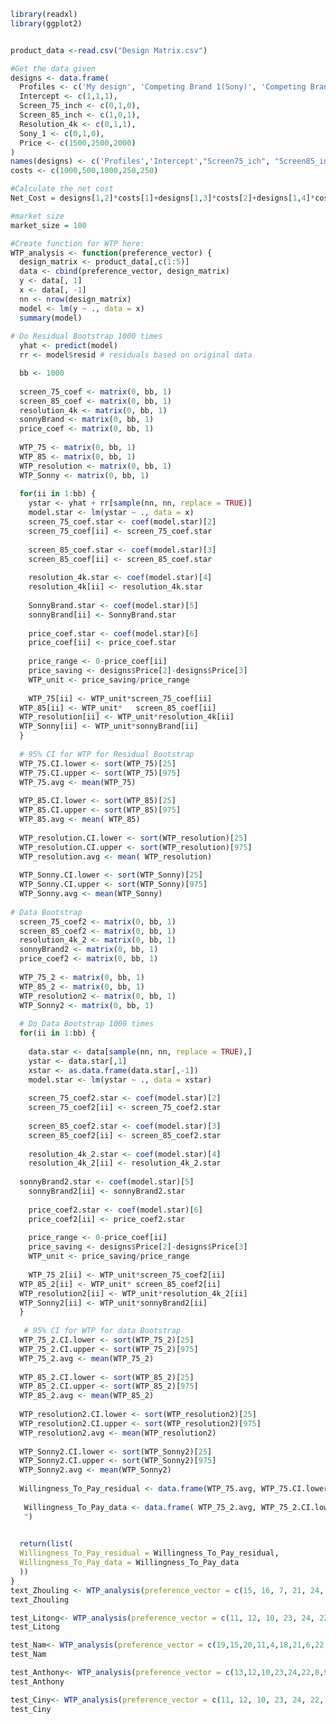 

```{r}
library(readxl)
library(ggplot2)


product_data <-read.csv("Design Matrix.csv")

#Get the data given
designs <- data.frame(
  Profiles <- c('My design', 'Competing Brand 1(Sony)', 'Competing Brand2(Sharp)'),
  Intercept <- c(1,1,1),
  Screen_75_inch <- c(0,1,0),
  Screen_85_inch <- c(1,0,1),
  Resolution_4k <- c(0,1,1), 
  Sony_1 <- c(0,1,0),
  Price <- c(1500,2500,2000)
)
names(designs) <- c('Profiles','Intercept',"Screen75_ich", "Screen85_inch", "Resolution4K", "Brand_Sony", "Price")
costs <- c(1000,500,1000,250,250)

#Calculate the net cost
Net_Cost = designs[1,2]*costs[1]+designs[1,3]*costs[2]+designs[1,4]*costs[3]+designs[1,5]*costs[4]+designs[1,6]*costs[5]

#market size
market_size = 100

#Create function for WTP here:
WTP_analysis <- function(preference_vector) {
  design_matrix <- product_data[,c(1:5)]
  data <- cbind(preference_vector, design_matrix)
  y <- data[, 1] 
  x <- data[, -1]
  nn <- nrow(design_matrix)
  model <- lm(y ~ ., data = x)
  summary(model)
  
# Do Residual Bootstrap 1000 times
  yhat <- predict(model)
  rr <- model$resid	# residuals based on original data

  bb <- 1000
  
  screen_75_coef <- matrix(0, bb, 1)	
  screen_85_coef <- matrix(0, bb, 1)	
  resolution_4k <- matrix(0, bb, 1)	
  sonnyBrand <- matrix(0, bb, 1)
  price_coef <- matrix(0, bb, 1)
  
  WTP_75 <- matrix(0, bb, 1)
  WTP_85 <- matrix(0, bb, 1)
  WTP_resolution <- matrix(0, bb, 1)
  WTP_Sonny <- matrix(0, bb, 1)
  
  for(ii in 1:bb) {
	ystar <- yhat + rr[sample(nn, nn, replace = TRUE)]	
	model.star <- lm(ystar ~ ., data = x)				
	screen_75_coef.star <- coef(model.star)[2]		
	screen_75_coef[ii] <- screen_75_coef.star			
	
	screen_85_coef.star <- coef(model.star)[3]		
	screen_85_coef[ii] <- screen_85_coef.star	
	
	resolution_4k.star <- coef(model.star)[4]		
	resolution_4k[ii] <- resolution_4k.star
	
	SonnyBrand.star <- coef(model.star)[5]		
	sonnyBrand[ii] <- SonnyBrand.star	
	
	price_coef.star <- coef(model.star)[6]		
	price_coef[ii] <- price_coef.star	
	
	price_range <- 0-price_coef[ii]
	price_saving <- designs$Price[2]-designs$Price[3]
	WTP_unit <- price_saving/price_range
	
	WTP_75[ii] <- WTP_unit*screen_75_coef[ii]
  WTP_85[ii] <- WTP_unit*	screen_85_coef[ii]
  WTP_resolution[ii] <- WTP_unit*resolution_4k[ii]
  WTP_Sonny[ii] <- WTP_unit*sonnyBrand[ii]
  }
  
  # 95% CI for WTP for Residual Bootstrap
  WTP_75.CI.lower <- sort(WTP_75)[25]		
  WTP_75.CI.upper <- sort(WTP_75)[975]	
  WTP_75.avg <- mean(WTP_75)		
  
  WTP_85.CI.lower <- sort(WTP_85)[25]		
  WTP_85.CI.upper <- sort(WTP_85)[975]	
  WTP_85.avg <- mean( WTP_85)	
  
  WTP_resolution.CI.lower <- sort(WTP_resolution)[25]		
  WTP_resolution.CI.upper <- sort(WTP_resolution)[975]
  WTP_resolution.avg <- mean( WTP_resolution)	
  
  WTP_Sonny.CI.lower <- sort(WTP_Sonny)[25]		
  WTP_Sonny.CI.upper <- sort(WTP_Sonny)[975]
  WTP_Sonny.avg <- mean(WTP_Sonny)	
  
# Data Bootstrap
  screen_75_coef2 <- matrix(0, bb, 1)	
  screen_85_coef2 <- matrix(0, bb, 1)	
  resolution_4k_2 <- matrix(0, bb, 1)	
  sonnyBrand2 <- matrix(0, bb, 1)
  price_coef2 <- matrix(0, bb, 1)
  
  WTP_75_2 <- matrix(0, bb, 1)
  WTP_85_2 <- matrix(0, bb, 1)
  WTP_resolution2 <- matrix(0, bb, 1)
  WTP_Sonny2 <- matrix(0, bb, 1)
  
  # Do Data Bootstrap 1000 times 
  for(ii in 1:bb) {
	
	data.star <- data[sample(nn, nn, replace = TRUE),]
	ystar <- data.star[,1]
	xstar <- as.data.frame(data.star[,-1])
	model.star <- lm(ystar ~ ., data = xstar)
	
	screen_75_coef2.star <- coef(model.star)[2]		
	screen_75_coef2[ii] <- screen_75_coef2.star			
	
	screen_85_coef2.star <- coef(model.star)[3]		
	screen_85_coef2[ii] <- screen_85_coef2.star	
	
	resolution_4k_2.star <- coef(model.star)[4]		
	resolution_4k_2[ii] <- resolution_4k_2.star
	
  sonnyBrand2.star <- coef(model.star)[5]		
	sonnyBrand2[ii] <- sonnyBrand2.star	
	
	price_coef2.star <- coef(model.star)[6]		
	price_coef2[ii] <- price_coef2.star	
	
	price_range <- 0-price_coef[ii]
	price_saving <- designs$Price[2]-designs$Price[3]
	WTP_unit <- price_saving/price_range
	
	WTP_75_2[ii] <- WTP_unit*screen_75_coef2[ii]
  WTP_85_2[ii] <- WTP_unit*	screen_85_coef2[ii]
  WTP_resolution2[ii] <- WTP_unit*resolution_4k_2[ii]
  WTP_Sonny2[ii] <- WTP_unit*sonnyBrand2[ii]
  }
  
   # 95% CI for WTP for data Bootstrap
  WTP_75_2.CI.lower <- sort(WTP_75_2)[25]		
  WTP_75_2.CI.upper <- sort(WTP_75_2)[975]
  WTP_75_2.avg <- mean(WTP_75_2)		
  
  WTP_85_2.CI.lower <- sort(WTP_85_2)[25]		
  WTP_85_2.CI.upper <- sort(WTP_85_2)[975]	
  WTP_85_2.avg <- mean(WTP_85_2)		
  
  WTP_resolution2.CI.lower <- sort(WTP_resolution2)[25]		
  WTP_resolution2.CI.upper <- sort(WTP_resolution2)[975]
  WTP_resolution2.avg <- mean(WTP_resolution2)		
  
  WTP_Sonny2.CI.lower <- sort(WTP_Sonny2)[25]		
  WTP_Sonny2.CI.upper <- sort(WTP_Sonny2)[975]
  WTP_Sonny2.avg <- mean(WTP_Sonny2)		
  
  Willingness_To_Pay_residual <- data.frame(WTP_75.avg, WTP_75.CI.lower,WTP_75.CI.upper,WTP_85.avg, WTP_85.CI.lower,WTP_85.CI.upper,WTP_resolution.avg, WTP_resolution.CI.lower, WTP_resolution.CI.upper, WTP_Sonny.avg, WTP_Sonny.CI.lower, WTP_Sonny.CI.upper, row.names = "residual bootstrap")
  
   Willingness_To_Pay_data <- data.frame( WTP_75_2.avg, WTP_75_2.CI.lower, WTP_75_2.CI.upper, WTP_85_2.avg, WTP_85_2.CI.lower,WTP_85_2.CI.upper, WTP_resolution2.avg, WTP_resolution2.CI.lower, WTP_resolution2.CI.upper, WTP_Sonny2.avg, WTP_Sonny2.CI.lower, WTP_Sonny2.CI.upper , row.names = "data bootstrap
   ")
  

  return(list(
  Willingness_To_Pay_residual = Willingness_To_Pay_residual,
  Willingness_To_Pay_data = Willingness_To_Pay_data
  ))
}
text_Zhouling <- WTP_analysis(preference_vector = c(15, 16, 7, 21, 24, 17, 11, 12, 5, 22, 23, 14, 6, 10, 4, 9, 18, 3, 13, 8, 2, 19, 20, 1))
text_Zhouling

test_Litong<- WTP_analysis(preference_vector = c(11, 12, 10, 23, 24, 22, 8, 9, 7, 20, 21, 16, 5, 6, 4, 18, 17, 19, 2, 3, 1, 14, 15, 13))
test_Litong

test_Nam<- WTP_analysis(preference_vector = c(19,15,20,11,4,18,21,6,22,24,23,17,3,16,7,12,2,8,13,14,1,10,9,5))
test_Nam

test_Anthony<- WTP_analysis(preference_vector = c(13,12,10,23,24,22,8,9,7,20,21,16,5,6,4,17,18,19,2,3,1,14,15,11))
test_Anthony

test_Ciny<- WTP_analysis(preference_vector = c(11, 12, 10, 23, 24, 22, 8, 9, 7, 17, 18, 16, 5, 6, 4, 19, 21, 20, 2, 3, 1, 14, 15, 13))
test_Ciny
```



